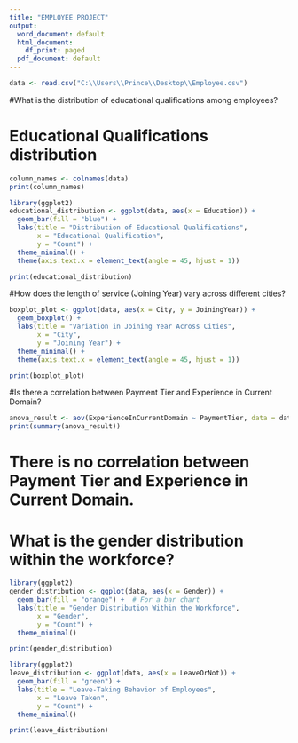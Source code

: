 ---
title: "EMPLOYEE PROJECT"
output:
  word_document: default
  html_document:
    df_print: paged
  pdf_document: default
---

```{r}
data <- read.csv("C:\\Users\\Prince\\Desktop\\Employee.csv")

```

#What is the distribution of educational qualifications among employees?

# Educational Qualifications distribution

```{r}
column_names <- colnames(data)
print(column_names)
```
```{r}
library(ggplot2)
educational_distribution <- ggplot(data, aes(x = Education)) +
  geom_bar(fill = "blue") +
  labs(title = "Distribution of Educational Qualifications",
       x = "Educational Qualification",
       y = "Count") +
  theme_minimal() +
  theme(axis.text.x = element_text(angle = 45, hjust = 1))

print(educational_distribution)
```
#How does the length of service (Joining Year) vary across different cities?
```{r}
boxplot_plot <- ggplot(data, aes(x = City, y = JoiningYear)) +
  geom_boxplot() +
  labs(title = "Variation in Joining Year Across Cities",
       x = "City",
       y = "Joining Year") +
  theme_minimal() +
  theme(axis.text.x = element_text(angle = 45, hjust = 1))

print(boxplot_plot)

```
#Is there a correlation between Payment Tier and Experience in Current Domain?
```{r}
anova_result <- aov(ExperienceInCurrentDomain ~ PaymentTier, data = data)
print(summary(anova_result))
```
# There is no correlation between Payment Tier and Experience in Current Domain. 

# What is the gender distribution within the workforce?
```{r}
library(ggplot2)
gender_distribution <- ggplot(data, aes(x = Gender)) +
  geom_bar(fill = "orange") +  # For a bar chart
  labs(title = "Gender Distribution Within the Workforce",
       x = "Gender",
       y = "Count") +
  theme_minimal()

print(gender_distribution)

```
```{r}
library(ggplot2)
leave_distribution <- ggplot(data, aes(x = LeaveOrNot)) +
  geom_bar(fill = "green") +
  labs(title = "Leave-Taking Behavior of Employees",
       x = "Leave Taken",
       y = "Count") +
  theme_minimal()

print(leave_distribution)
```



